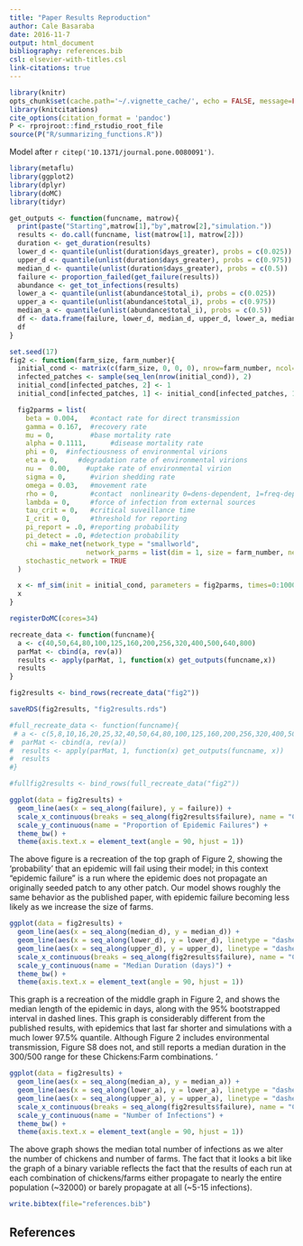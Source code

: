 ```yaml
---
title: "Paper Results Reproduction"
author: Cale Basaraba
date: 2016-11-7
output: html_document
bibliography: references.bib
csl: elsevier-with-titles.csl
link-citations: true
---
```


```r
library(knitr)
opts_chunk$set(cache.path='~/.vignette_cache/', echo = FALSE, message=FALSE, warning = FALSE, autodep=TRUE, cache = TRUE)
library(knitcitations)
cite_options(citation_format = 'pandoc')
P <- rprojroot::find_rstudio_root_file
source(P("R/summarizing_functions.R"))
```

Model after `r citep('10.1371/journal.pone.0080091')`.

```r
library(metaflu)
library(ggplot2)
library(dplyr)
library(doMC)
library(tidyr)
```

```r
get_outputs <- function(funcname, matrow){
  print(paste("Starting",matrow[1],"by",matrow[2],"simulation."))
  results <- do.call(funcname, list(matrow[1], matrow[2]))
  duration <- get_duration(results)
  lower_d <- quantile(unlist(duration$days_greater), probs = c(0.025))
  upper_d <- quantile(unlist(duration$days_greater), probs = c(0.975))
  median_d <- quantile(unlist(duration$days_greater), probs = c(0.5))
  failure <- proportion_failed(get_failure(results))
  abundance <- get_tot_infections(results)
  lower_a <- quantile(unlist(abundance$total_i), probs = c(0.025))
  upper_a <- quantile(unlist(abundance$total_i), probs = c(0.975))
  median_a <- quantile(unlist(abundance$total_i), probs = c(0.5))
  df <- data.frame(failure, lower_d, median_d, upper_d, lower_a, median_a, upper_a)
  df
}

```



```r
set.seed(17)
fig2 <- function(farm_size, farm_number){
  initial_cond <- matrix(c(farm_size, 0, 0, 0), nrow=farm_number, ncol=4, byrow=TRUE)
  infected_patches <- sample(seq_len(nrow(initial_cond)), 2)
  initial_cond[infected_patches, 2] <- 1
  initial_cond[infected_patches, 1] <- initial_cond[infected_patches, 1] - 1

  fig2parms = list(
    beta = 0.004,   #contact rate for direct transmission
    gamma = 0.167,  #recovery rate
    mu = 0,         #base mortality rate
    alpha = 0.1111,      #disease mortality rate
    phi = 0,  #infectiousness of environmental virions
    eta = 0,     #degradation rate of environmental virions
    nu =  0.00,    #uptake rate of environmental virion
    sigma = 0,      #virion shedding rate
    omega = 0.03,   #movement rate
    rho = 0,        #contact  nonlinearity 0=dens-dependent, 1=freq-dependent
    lambda = 0,     #force of infection from external sources
    tau_crit = 0,   #critical suveillance time
    I_crit = 0,     #threshold for reporting
    pi_report = .0, #reporting probability
    pi_detect = .0, #detection probability
    chi = make_net(network_type = "smallworld",
                   network_parms = list(dim = 1, size = farm_number, nei = 2.33, p = 0.0596, multiple = FALSE, loops = FALSE)),
    stochastic_network = TRUE
  )

  x <- mf_sim(init = initial_cond, parameters = fig2parms, times=0:1000, n_sims = 100)
  x
}

registerDoMC(cores=34)

recreate_data <- function(funcname){
  a <- c(40,50,64,80,100,125,160,200,256,320,400,500,640,800)
  parMat <- cbind(a, rev(a))
  results <- apply(parMat, 1, function(x) get_outputs(funcname,x))
  results
}

fig2results <- bind_rows(recreate_data("fig2"))

saveRDS(fig2results, "fig2results.rds")

#full_recreate_data <- function(funcname){
 # a <- c(5,8,10,16,20,25,32,40,50,64,80,100,125,160,200,256,320,400,500,640,800,1000,1280,1600,2000,3200,4000,6400)
#  parMat <- cbind(a, rev(a))
#  results <- apply(parMat, 1, function(x) get_outputs(funcname, x))
#  results
#}

#fullfig2results <- bind_rows(full_recreate_data("fig2"))


```



```r
ggplot(data = fig2results) +
  geom_line(aes(x = seq_along(failure), y = failure)) +
  scale_x_continuous(breaks = seq_along(fig2results$failure), name = "Chickens:Farm", labels = c("40:800", "50:640", "64:500", "80:400","100:320", "125:256", "160:200","200:160","256:125","320:100","400:80", "500:64", "640:50", "800:40")) +
  scale_y_continuous(name = "Proportion of Epidemic Failures") +
  theme_bw() +
  theme(axis.text.x = element_text(angle = 90, hjust = 1))
```

The above figure is a recreation of the top graph of Figure 2, showing the 'probability' that an epidemic will fail using their model; in this context "epidemic failure" is a run where the epidemic does not propagate an originally seeded patch to any other patch. Our model shows roughly the same behavior as the published paper, with epidemic failure becoming less likely as we increase the size of farms. 
  
```r

ggplot(data = fig2results) +
  geom_line(aes(x = seq_along(median_d), y = median_d)) +
  geom_line(aes(x = seq_along(lower_d), y = lower_d), linetype = "dashed") +
  geom_line(aes(x = seq_along(upper_d), y = upper_d), linetype = "dashed") + 
  scale_x_continuous(breaks = seq_along(fig2results$failure), name = "Chickens:Farm", labels = c("40:800", "50:640", "64:500", "80:400","100:320", "125:256", "160:200","200:160","256:125","320:100","400:80", "500:64", "640:50", "800:40")) +
  scale_y_continuous(name = "Median Duration (days)") +
  theme_bw() +
  theme(axis.text.x = element_text(angle = 90, hjust = 1))


```

This graph is a recreation of the middle graph in Figure 2, and shows the median length of the epidemic in days, along with the 95% bootstrapped interval in dashed lines. This graph is considerably different from the published results, with epidemics that last far shorter and simulations with a much lower 97.5% quantile. Although Figure 2 includes environmental transmission, Figure S8 does not, and still reports a median duration in the 300/500 range for these Chickens:Farm combinations. '


```r

ggplot(data = fig2results) +
  geom_line(aes(x = seq_along(median_a), y = median_a)) +
  geom_line(aes(x = seq_along(lower_a), y = lower_a), linetype = "dashed") +
  geom_line(aes(x = seq_along(upper_a), y = upper_a), linetype = "dashed") + 
  scale_x_continuous(breaks = seq_along(fig2results$failure), name = "Chickens:Farm", labels = c("40:800", "50:640", "64:500", "80:400","100:320", "125:256", "160:200","200:160","256:125","320:100","400:80", "500:64", "640:50", "800:40")) +
  scale_y_continuous(name = "Number of Infections") +
  theme_bw() +
  theme(axis.text.x = element_text(angle = 90, hjust = 1))


```

The above graph shows the median total number of infections as we alter the number of chickens and number of farms. The fact that it looks a bit like the graph of a binary variable reflects the fact that the results of each run at each combination of chickens/farms either propagate to nearly the entire population (~32000) or barely propagate at all (~5-15 infections).


```r
write.bibtex(file="references.bib")
```

## References

<div id="refs"></div>
